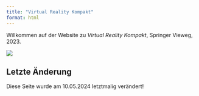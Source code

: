 ```yaml
---
title: "Virtual Reality Kompakt"
format: html
---
```



Willkommen auf der Website zu *Virtual Reality Kompakt*, Springer Vieweg, 2023.

![](images/vrkompaktCover.png)

## Letzte Änderung
Diese Seite wurde am 10.05.2024 letztmalig verändert!
